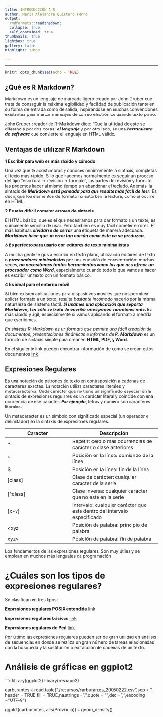 ```yaml
---
title: INTRODUCCIÓN A R 
author: Maria Alejandra Quintero Ferro
output:
  rmdformats::readthedown:
  collapse: true
  self_contained: true
thumbnails: true
lightbox: true
gallery: false
highlight: tango

---
```

<!-- install.packages("rmdformats") -->
<!-- library(rmdformats) -->

---

```r
knitr::opts_chunk$set(echo = TRUE)
```

## ¿Qué es R Markdown?

Markdown es un lenguaje de marcado ligero creado por John Gruber que trata de conseguir la máxima legibilidad y facilidad de publicación tanto en su forma de entrada como de salida, inspirándose en muchas convenciones existentes para marcar mensajes de correo electrónico usando texto plano.

John Gruber creador de R-Markdown dice: "Que la utilidad de este se diferencia por dos cosas: _**el lenguaje**_ y por otro lado, es una _**herramienta de software**_ que convierte el lenguaje en HTML válido.


## Ventajas de utilizar R Markdown


**1 Escribir para web es más rápido y cómodo**

Una vez que te acostumbras y conoces mínimamente la sintaxis, completas el texto más rápido. Si lo que hacemos normalmente es seguir un proceso del tipo "escritura -> revisión -> formato", las partes de revisión y formato las podemos hacer al mismo tiempo sin abandonar el teclado.
Además, la sintaxis de _**Markdown está pensada para que resulte más fácil de leer**_. Es decir, que los elementos de formato no estorben la lectura, como sí ocurre en HTML.

**2 Es más difícil cometer errores de sintaxis**

El HTML básico, que es el que necesitamos para dar formato a un texto, es sumamente sencillo de usar. Pero también es muy fácil cometer errores. El más habitual: _**olvidarse de cerrar**_ una etiqueta de manera adecuada. _**Markdown hace que un error tan común como éste no se produzca**_.

**3 Es perfecto para usarlo con editores de texto minimalistas**

A mucha gente le gusta escribir en texto plano, utilizando editores de texto o _**procesadores minimalistas**_ por una cuestión de concentración: muchas veces, _**no necesitamos tantas herramientas como las que nos ofrece un procesador como Word**_, especialmente cuando todo lo que vamos a hacer es escribir un texto con un formato básico. 

**4 Es ideal para el entorno móvil**

Si bien existen aplicaciones para dispositivos móviles que nos permiten aplicar formato a un texto, resulta _bastante incómodo_ hacerlo por la misma naturaleza del sistema táctil. _**Si usamos una aplicación que soporta Markdown, tan sólo se trata de escribir unos pocos caracteres más**_. Es más rápido y ágil, especialmente si vamos aplicando el formato a medida que escribimos.

*En síntesis R-Markdown es un formato que permite una fácil creación de documentos, presentaciones dinámicas e informes de R.* _**Markdown**_ es un formato de sintaxis simple para crear en **HTML, PDF, y Word**. 

En el siguiente link pueden encontrar información de como se crean estos documentos [link](https://rstudio.com/wp-content/uploads/2015/03/rmarkdown-spanish.pdf)


##  Expresiones Regulares

Es una notación de patrones de texto en contraposición a cadenas de caracteres exactas. La notación utiliza caracteres literales y metacaracteres. Cada carácter que no tiene un significado especial en la sintaxis de expresiones regulares es un carácter literal y coincide con una ocurrencia de ese carácter. _**Por ejemplo**_, letras y número son caracteres literales. 

Un metacaracter es un símbolo con significado especial (un operador o delimitador) en la sintaxis de expresiones regulares.

Caracter | Descripción
-------- | -----------
   *     | Repetir: cero o más ocurrencias de carácter o clase anteriores
   ^     | Posición en la línea: comienzo de la línea
   $     | Posición en la línea: fin de la línea
[class]  | Clase de carácter: cualquier carácter de la serie
[^class] | Clase inversa: cualquier carácter que no esté en la serie
 [x-y]   | Intervalo: cualquier carácter que esté dentro del intervalo especificado
 \<xyz   | Posición de palabra: principio de palabra
 xyz\>   | Posición de palabra: fin de palabra

Los fundamentos de las expresiones regulares. Son muy útiles y se emplean en muchos más lenguajes de programación

# ¿Cuáles son los tipos de expresiones regulares?

Se clasifican en tres tipos:

**Expresiones regulares POSIX extendida** [link](https://www.ibm.com/support/knowledgecenter/es/SS8NLW_12.0.0/com.ibm.swg.im.infosphere.dataexpl.engine.doc/c_posix-regex-examples.html)

**Expresiones regulares básicas** [link](https://indexingdata.com/blog/analitica-web/guia-basica-expresiones-regulares/)

**Expresiones regulares de Perl** [link](http://www2.iib.uam.es/bioinfo/curso/perl/tutoriales/cicei/cap6.htm)

Por último las expresiones regulares pueden ser de gran utilidad en análisis de secuencias en donde se realiza un gran número de tareas relacionadas con la búsqueda y la sustitución o extracción de cadenas de un texto.




# Análisis de gráficas en ggplot2

```r
library(ggplot2)
library(reshape2)


carburantes <-read.table("./recursos/carburantes_20050222.csv",sep = "\t", header = 
                           TRUE,fill = TRUE,na.strings = ".",quote = "",dec = ",",encoding = "UTF-8")


ggplot(carburantes, aes(Provincia)) +
  geom_density()





